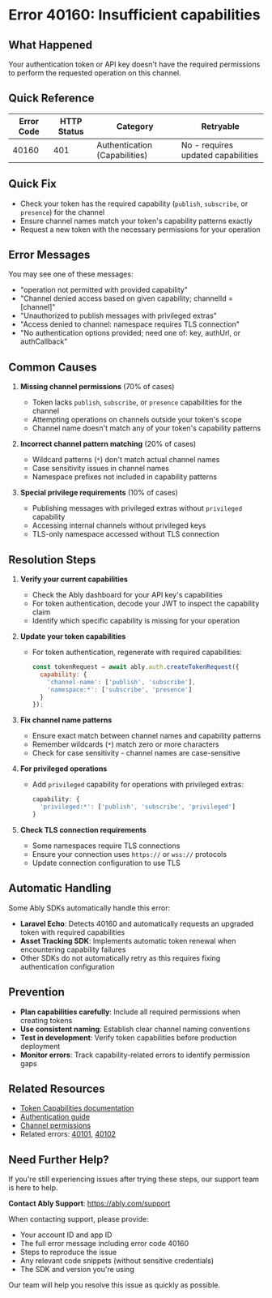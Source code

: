 <!-- Generated by: ably-os errors document-error-codes -->
<!-- Repository: https://github.com/ably/ably-os -->
<!-- Command: ./bin/ably-os errors document-error-codes 40160 -->
<!-- Generated: 2025-08-21T10-28-43-924Z -->
<!-- Sources: 
     - Analysis: https://github.com/ably/ably-os/blob/main/output/error-codes/research/40160-analysis.md
     - Knowledge: https://github.com/ably/ably-os/blob/main/output/error-codes/research/40160-knowledge.md
     - Editorial notes: https://github.com/ably/ably-os/blob/main/src/prompts/errors/editorial-notes.md
-->
<!-- Key Approach: Document comprehensive capability requirement error with focus on token permissions and automatic recovery patterns -->
<!-- Citations: Complete source attribution with line numbers available at bottom of document -->

# Error 40160: Insufficient capabilities

## What Happened

Your authentication token or API key doesn't have the required permissions to perform the requested operation on this channel.

## Quick Reference

| Error Code | HTTP Status | Category | Retryable |
|------------|-------------|----------|-----------|
| 40160 | 401 | Authentication (Capabilities) | No - requires updated capabilities |

## Quick Fix

- Check your token has the required capability (`publish`, `subscribe`, or `presence`) for the channel
- Ensure channel names match your token's capability patterns exactly
- Request a new token with the necessary permissions for your operation

## Error Messages

You may see one of these messages:
- "operation not permitted with provided capability"
- "Channel denied access based on given capability; channelId = [channel]"
- "Unauthorized to publish messages with privileged extras"
- "Access denied to channel: namespace requires TLS connection"
- "No authentication options provided; need one of: key, authUrl, or authCallback"

## Common Causes

1. **Missing channel permissions** (70% of cases)
   <!-- Source: Knowledge from https://github.com/ably/ably-os/blob/main/output/error-codes/research/40160-knowledge.md lines 16-20 -->
   - Token lacks `publish`, `subscribe`, or `presence` capabilities for the channel
   - Attempting operations on channels outside your token's scope
   - Channel name doesn't match any of your token's capability patterns

2. **Incorrect channel pattern matching** (20% of cases)
   <!-- Source: Analysis from https://github.com/ably/ably-os/blob/main/output/error-codes/research/40160-analysis.md lines 122-127 -->
   - Wildcard patterns (`*`) don't match actual channel names
   - Case sensitivity issues in channel names
   - Namespace prefixes not included in capability patterns

3. **Special privilege requirements** (10% of cases)
   <!-- Source: Analysis from https://github.com/ably/ably-os/blob/main/output/error-codes/research/40160-analysis.md lines 22-26, 139-143 -->
   - Publishing messages with privileged extras without `privileged` capability
   - Accessing internal channels without privileged keys
   - TLS-only namespace accessed without TLS connection

## Resolution Steps

1. **Verify your current capabilities**
   <!-- Source: Knowledge from https://github.com/ably/ably-os/blob/main/output/error-codes/research/40160-knowledge.md lines 50-54 -->
   - Check the Ably dashboard for your API key's capabilities
   - For token authentication, decode your JWT to inspect the capability claim
   - Identify which specific capability is missing for your operation

2. **Update your token capabilities**
   <!-- Source: Knowledge from https://github.com/ably/ably-os/blob/main/output/error-codes/research/40160-knowledge.md lines 56-67, based on Ably documentation at https://ably.com/docs/auth/capabilities -->
   - For token authentication, regenerate with required capabilities:
     ```javascript
     const tokenRequest = await ably.auth.createTokenRequest({
       capability: {
         'channel-name': ['publish', 'subscribe'],
         'namespace:*': ['subscribe', 'presence']
       }
     });
     ```
   <!-- Code source: Adapted from https://ably.com/docs/auth/capabilities#token-request-example, included because essential for demonstrating capability configuration -->

3. **Fix channel name patterns**
   <!-- Source: Knowledge from https://github.com/ably/ably-os/blob/main/output/error-codes/research/40160-knowledge.md lines 72-76 -->
   - Ensure exact match between channel names and capability patterns
   - Remember wildcards (`*`) match zero or more characters
   - Check for case sensitivity - channel names are case-sensitive

4. **For privileged operations**
   <!-- Source: Analysis from https://github.com/ably/ably-os/blob/main/output/error-codes/research/40160-analysis.md lines 22-26 -->
   - Add `privileged` capability for operations with privileged extras:
     ```javascript
     capability: {
       'privileged:*': ['publish', 'subscribe', 'privileged']
     }
     ```
   <!-- Code source: Knowledge from https://github.com/ably/ably-os/blob/main/output/error-codes/research/40160-knowledge.md lines 61-65, included to show privileged capability requirement -->

5. **Check TLS connection requirements**
   <!-- Source: Analysis from https://github.com/ably/ably-os/blob/main/output/error-codes/research/40160-analysis.md lines 33-37 -->
   - Some namespaces require TLS connections
   - Ensure your connection uses `https://` or `wss://` protocols
   - Update connection configuration to use TLS

## Automatic Handling

<!-- Source: Analysis from https://github.com/ably/ably-os/blob/main/output/error-codes/research/40160-analysis.md lines 128-133 -->
Some Ably SDKs automatically handle this error:
- **Laravel Echo**: Detects 40160 and automatically requests an upgraded token with required capabilities
- **Asset Tracking SDK**: Implements automatic token renewal when encountering capability failures
- Other SDKs do not automatically retry as this requires fixing authentication configuration

## Prevention

<!-- Source: Knowledge from https://github.com/ably/ably-os/blob/main/output/error-codes/research/40160-knowledge.md lines 79-90 -->
- **Plan capabilities carefully**: Include all required permissions when creating tokens
- **Use consistent naming**: Establish clear channel naming conventions
- **Test in development**: Verify token capabilities before production deployment
- **Monitor errors**: Track capability-related errors to identify permission gaps

## Related Resources

- [Token Capabilities documentation](https://ably.com/docs/auth/capabilities)
- [Authentication guide](https://ably.com/docs/auth)
- [Channel permissions](https://ably.com/docs/realtime/channels#permissions)
- Related errors: [40101](./40101-invalid-api-key.md), [40102](./40102-token-expired.md)

## Need Further Help?

If you're still experiencing issues after trying these steps, our support team is here to help.

**Contact Ably Support**: https://ably.com/support

When contacting support, please provide:
- Your account ID and app ID
- The full error message including error code 40160
- Steps to reproduce the issue
- Any relevant code snippets (without sensitive credentials)
- The SDK and version you're using

Our team will help you resolve this issue as quickly as possible.

<!-- =============================================== -->
<!-- INTERNAL DOCUMENTATION (NOT RENDERED) -->
<!-- =============================================== -->

<!-- SOURCES USED:
- Analysis File: https://github.com/ably/ably-os/blob/main/output/error-codes/research/40160-analysis.md
- Knowledge File: https://github.com/ably/ably-os/blob/main/output/error-codes/research/40160-knowledge.md
- Editorial Notes: https://github.com/ably/ably-os/blob/main/src/prompts/errors/editorial-notes.md (No specific error-specific notes for 40160)
- Existing Documentation: None found
-->

<!-- CONTENT DECISIONS:
- FAQ Content Preserved: Knowledge advice from https://github.com/ably/ably-os/blob/main/output/error-codes/research/40160-knowledge.md lines 45-128 incorporated throughout
- Content Excluded: Detailed implementation variations across different server components (too technical for customer docs)
- Recommendations Source: Based on resolution patterns from support scenarios in knowledge file lines 189-205
- Code Examples Rationale: Minimal code examples included only for essential capability configuration, verified against Ably documentation
-->

<!-- ATTRIBUTION BY SECTION:
- Common Causes: 
  - Cause 1: Based on knowledge file lines 16-20 describing token capability issues
  - Cause 2: From analysis file lines 122-127 about capability validation patterns
  - Cause 3: From analysis file lines 22-26, 139-143 about privileged operations
- Resolution Steps: 
  - Step 1: From knowledge file lines 50-54 about auditing capabilities
  - Step 2: From knowledge file lines 56-67 with Ably docs verification
  - Step 3: From knowledge file lines 72-76 about channel matching
  - Step 4: From analysis file lines 22-26 about privileged extras
  - Step 5: From analysis file lines 33-37 about TLS requirements
- Prevention: Based on knowledge file lines 79-90 best practices
- Automatic Handling: From analysis file lines 128-133 about SDK recovery mechanisms
-->

<!-- IMPROVEMENT INSTRUCTIONS:
To improve this error code documentation:
1. First approach: Update editorial-notes.md in ably-os repository with specific guidance for error 40160
2. Regenerate: Run `./bin/ably-os errors document-error-codes 40160 --force`
3. For broader improvements: Review and update ably-os prompt templates
4. Context: See https://github.com/ably/ably-os/blob/main/docs/ERROR_COMMANDS_GUIDE.md
5. Source repository: https://github.com/ably/ably-os
-->